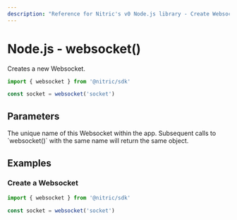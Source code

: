 ```yaml
---
description: "Reference for Nitric's v0 Node.js library - Create Websockets with the Nitric Node.js SDK"
---
```


# Node.js - websocket()

Creates a new Websocket.

```javascript
import { websocket } from '@nitric/sdk'

const socket = websocket('socket')
```

## Parameters

<Properties>
  <Property name="name" required type="string">
    The unique name of this Websocket within the app. Subsequent calls to
    `websocket()` with the same name will return the same object.
  </Property>
</Properties>

## Examples

### Create a Websocket

```javascript
import { websocket } from '@nitric/sdk'

const socket = websocket('socket')
```
